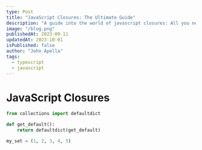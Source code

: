 ```yaml
---
type: Post
title: "JavaScript Closures: The Ultimate Guide"
description: "A guide into the world of javascript closures: All you need to know to get started with JavaScript closures."
image: "/blog.png"
publishedAt: 2023-09-11
updatedAt: 2023-10-01
isPublished: false
author: "John Apella"
tags:
  - typescript
  - javascript
---
```


# JavaScript Closures

```python
from collections import defaultdict

def get_default():
    return defaultdict(get_default)

my_set = (1, 2, 3, 4, 5)

```
